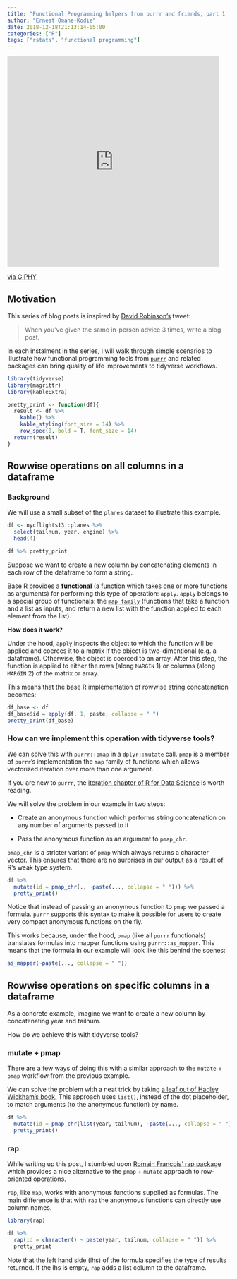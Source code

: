 ```yaml
---
title: "Functional Programming helpers from purrr and friends, part 1 | Rowwise operations" 
author: "Ernest Omane-Kodie"
date: 2018-12-18T21:13:14-05:00 
categories: ["R"]
tags: ["rstats", "functional programming"]
---
```


<iframe src="https://giphy.com/embed/3oriO0OEd9QIDdllqo" width="480" height="477" frameBorder="0" class="giphy-embed" allowFullScreen></iframe><p><a href="https://giphy.com/gifs/jerseydemic-3oriO0OEd9QIDdllqo">via GIPHY</a></p>


## Motivation

This series of blog posts is inspired by [David Robinson's](https://twitter.com/drob?lang=en) tweet:

> When you've given the same in-person advice 3 times, 
> write a blog post.


In each instalment in the series, I will walk through simple scenarios to illustrate how functional programming tools from [`purrr`](https://purrr.tidyverse.org/) and related packages can bring quality of life improvements to tidyverse workflows.

```r
library(tidyverse)
library(magrittr)
library(kableExtra)
```

```r
pretty_print <- function(df){
  result <- df %>% 
    kable() %>% 
    kable_styling(font_size = 14) %>% 
    row_spec(0, bold = T, font_size = 14)
  return(result)
}
```

## Rowwise operations on all columns in a dataframe

### Background

We will use a small subset of the `planes` dataset to illustrate this example.
```r
df <- nycflights13::planes %>% 
  select(tailnum, year, engine) %>% 
  head(4)

df %>% pretty_print
```

Suppose we want to create a new column by concatenating elements in each row of the dataframe to form a string.

Base R provides a [__functional__](https://adv-r.hadley.nz/functionals.html) (a function which takes one or more functions as arguments) for performing this type of operation: `apply`. `apply` belongs to a special group of functionals: the [`map family`](https://en.wikipedia.org/wiki/Map_(higher-order_function)) (functions that take a function and a list as inputs, and return a new list with the function applied to each element from the list).

__How does it work?__ 

Under the hood, `apply` inspects the object to which the function will be applied and coerces it to a matrix if the object is two-dimentional (e.g. a dataframe). Otherwise, the object is coerced to an array. After this step, the function is applied to either the rows (along `MARGIN` 1) or columns (along `MARGIN` 2) of the matrix or array.

This means that the base R implementation of rowwise string concatenation becomes:
```r
df_base <- df
df_base$id = apply(df, 1, paste, collapse = " ")
pretty_print(df_base)
```

### How can we implement this operation with tidyverse tools?

<!-- ### pmap + mutate -->

We can solve this with `purrr::pmap` in a `dplyr::mutate` call. `pmap` is a member of `purrr`'s implementation the `map` family  of functions which allows vectorized iteration over more than one argument. 

If you are new to `purrr`, the [iteration chapter of R for Data Science](https://r4ds.had.co.nz/iteration.html) is worth reading.

We will solve the problem in our example in two steps:

+ Create an anonymous function which performs string concatenation on any number of arguments passed to it

+ Pass the anonymous function as an argument to `pmap_chr`. 

`pmap_chr` is a stricter variant of `pmap` which always returns a character vector. This ensures that there are no surprises in our output as a result of R's weak type system. 
```r
df %>% 
  mutate(id = pmap_chr(., ~paste(..., collapse = " "))) %>% 
  pretty_print() 
```

Notice that instead of passing an anonymous function to `pmap` we passed a formula. `purrr` supports this syntax to make it possible for users to create very compact anonymous functions on the fly.

This works because, under the hood, `pmap` (like all `purrr` functionals) translates formulas into mapper functions using `purrr::as_mapper`. This means that the formula in our example will look like this behind the scenes:
```r
as_mapper(~paste(..., collapse = " "))
```


## Rowwise operations on specific columns in a dataframe

As a concrete example, imagine we want to create a new column by concatenating year and tailnum. 

How do we achieve this with tidyverse tools?

### mutate + pmap

There are a few ways of doing this with a similar approach to the `mutate` + `pmap` workflow from the previous example. 

We can solve the problem with a neat trick by taking [a leaf out of Hadley Wickham's book.](https://community.rstudio.com/t/dplyr-alternatives-to-rowwise/8071/29) This approach uses `list()`, instead of the dot placeholder, to match arguments (to the anonymous function) by name.
```r
df %>% 
  mutate(id = pmap_chr(list(year, tailnum), ~paste(..., collapse = " "))) %>% 
  pretty_print() 
```

### rap

While writing up this post, I stumbled upon [Romain Francois' rap package](https://github.com/romainfrancois/rap) which provides a nice alternative to the `pmap` + `mutate` approach to row-oriented operations. 

`rap`, like `map`, works with anonymous functions supplied as formulas. The main difference is that with `rap` the anonymous functions can directly use column names. 
```r
library(rap)

df %>% 
  rap(id = character() ~ paste(year, tailnum, collapse = " ")) %>% 
  pretty_print
```

Note that the left hand side (lhs) of the formula specifies the type of results returned. 
If the lhs is empty, `rap` adds a list column to the dataframe. 


